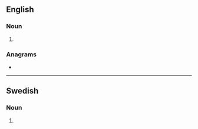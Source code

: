 ==English==

===Noun===
{{head|en|noun form}}

# {{plural of|dike|lang=en}}

===Anagrams===
* {{anagrams|en|a=deiks|siked|skied}}

----

==Swedish==

===Noun===
{{head|sv|noun form}}

# {{sv-noun-form-indef-gen|dike}}